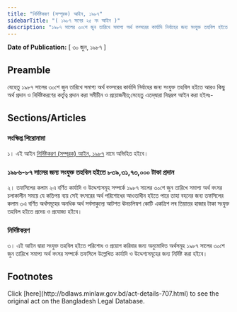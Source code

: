 ```yaml
---
title: "নির্দিষ্টকরণ (সম্পূরক) আইন, ১৯৮৭"
sidebarTitle: "( ১৯৮৭ সনের ২৫ নং আইন )"
description: "১৯৮৭ সালের ৩০শে জুন তারিখে সমাপ্য অর্থ বত্সরের কার্যাদি নির্বাহের জন্য সংযুক্ত তহবিল হইতে আরও কিছু অর্থ প্রদান ও নির্দিষ্টকরণের কর্তৃত্ব প্রদানের জন্য প্রণীত আইন৷"
---
```


**Date of Publication:** [ ৩০ জুন, ১৯৮৭ ]

## Preamble

যেহেতু ১৯৮৭ সালের ৩০শে জুন তারিখে সমাপ্য অর্থ বত্সরের কার্যাদি নির্বাহের জন্য সংযুক্ত তহবিল হইতে আরও কিছু অর্থ প্রদান ও নির্দিষ্টকরণের কর্তৃত্ব প্রদান করা সমীচীন ও প্রয়োজনীয়;সেহেতু এতদ্‌দ্বারা নিম্নরূপ আইন করা হইলঃ-

## Sections/Articles

### সংক্ষিপ্ত শিরোনামা

১। এই আইন [নির্দিষ্টকরণ (সম্পূরক) আইন, ১৯৮৭](/laws/act-707 "নির্দিষ্টকরণ (সম্পূরক) আইন, ১৯৮৭") নামে অভিহিত হইবে।

### ১৯৮৬-৮৭ সালের জন্য সংযুক্ত তহবিল হইতে ৮৩৯,৩১,৭৩,০০০ টাকা প্রদান

২। তফসিলের কলাম ২এ বর্ণিত কার্যাদি ও উদ্দেশ্যসমূহ সম্পর্কে ১৯৮৭ সালের ৩০শে জুন তারিখে সমাপ্য অর্থ বৎসর চলাকালীন সময়ে যে কতিপয় ব্যয় সেই বৎসরের অর্থ পরিশোধের আওতাধীন হইতে পারে তাহা বহনের জন্য তফসিলের কলাম ৩এ বর্ণিত অর্থসমূহের অনধিক অর্থ সর্বসাকুল্যে আটশত ঊনচলিস্নশ কোটি একত্রিশ লৰ তিয়াত্তর হাজার টাকা সংযুক্ত তহবিল হইতে প্রদেয় ও প্রযোজ্য হইবে।

### নির্দিষ্টকরণ

৩। এই আইন দ্বারা সংযুক্ত তহবিল হইতে পরিশোধ ও প্রয়োগ করিবার জন্য অনুমোদিত অর্থসমূহ ১৯৮৭ সালের ৩০শে জুন তারিখে সমাপ্য অর্থ বৎসর সম্পর্কে তফসিলে উল্লেখিত কার্যাদি ও উদ্দেশ্যসমূহের জন্য নির্দিষ্ট করা হইবে।

## Footnotes

<Note>
  Click [here](http://bdlaws.minlaw.gov.bd/act-details-707.html) to see the original act on the Bangladesh Legal Database.
</Note>
